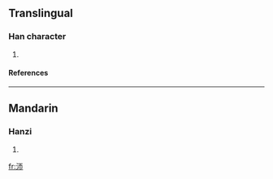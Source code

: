 ==Translingual==
===Han character===
{{Han char|rn=85|rad=水|as=04|sn=7|four=|canj=水一中月 (EMLB)}}
# {{defn|Han|sort=水04}}
====References====
{{Han ref|kx=0612.070|dkj=17221|dj=1005.110|hdz=31559.020|uh=6C9E|ud=27806}}

----
==Mandarin==
===Hanzi===
{{cmn-hanzi|pin=[[zā]] (za1)|wg=tsa<sup>1</sup>}}
# {{defn|Mandarin}}

[[fr:沞]]